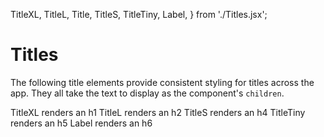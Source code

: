 
  TitleXL,
  TitleL,
  Title,
  TitleS,
  TitleTiny,
  Label,
} from './Titles.jsx';

<Meta title="Basics/Text/Titles" />

# Titles

The following title elements provide consistent styling
for titles across the app. They all take the text to display
as the component's `children`.

<Canvas>
  <Story name="Titles">
    <TitleXL>TitleXL renders an h1</TitleXL>
    <TitleL>TitleL renders an h2</TitleL>
    <Title>Title renders an h3</Title>
    <TitleS>TitleS renders an h4</TitleS>
    <TitleTiny>TitleTiny renders an h5</TitleTiny>
    <Label>Label renders an h6</Label>
  </Story>
</Canvas>

<ArgsTable of={TitleXL} />
